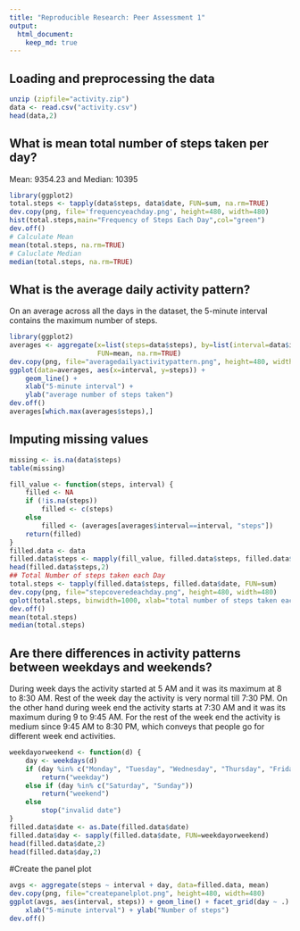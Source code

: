 ```yaml
---
title: "Reproducible Research: Peer Assessment 1"
output: 
  html_document:
    keep_md: true
---
```

## Loading and preprocessing the data
```r
unzip (zipfile="activity.zip")
data <- read.csv("activity.csv")
head(data,2)
```
## What is mean total number of steps taken per day?
Mean: 9354.23 and Median: 10395
```r
library(ggplot2)
total.steps <- tapply(data$steps, data$date, FUN=sum, na.rm=TRUE)
dev.copy(png, file='frequencyeachday.png', height=480, width=480)
hist(total.steps,main="Frequency of Steps Each Day",col="green")
dev.off()
# Calculate Mean
mean(total.steps, na.rm=TRUE)
# Caluclate Median
median(total.steps, na.rm=TRUE)
```
## What is the average daily activity pattern?
On an average across all the days in the dataset, the 5-minute interval contains the maximum number of steps.


```r
library(ggplot2)
averages <- aggregate(x=list(steps=data$steps), by=list(interval=data$interval),
                      FUN=mean, na.rm=TRUE)
dev.copy(png, file="averagedailyactivitypattern.png", height=480, width=480)
ggplot(data=averages, aes(x=interval, y=steps)) +
    geom_line() +
    xlab("5-minute interval") +
    ylab("average number of steps taken")
dev.off()
averages[which.max(averages$steps),]
```
 
## Imputing missing values
```r
missing <- is.na(data$steps)
table(missing)

fill_value <- function(steps, interval) {
    filled <- NA
    if (!is.na(steps))
        filled <- c(steps)
    else
        filled <- (averages[averages$interval==interval, "steps"])
    return(filled)
}
filled.data <- data
filled.data$steps <- mapply(fill_value, filled.data$steps, filled.data$interval)
head(filled.data$steps,2)
## Total Number of steps taken each Day
total.steps <- tapply(filled.data$steps, filled.data$date, FUN=sum)
dev.copy(png, file="stepcoveredeachday.png", height=480, width=480)
qplot(total.steps, binwidth=1000, xlab="total number of steps taken each day")
dev.off()
mean(total.steps)
median(total.steps)
```
## Are there differences in activity patterns between weekdays and weekends?
During week days the activity started at 5 AM and it was its maximum at 8 to 8:30 AM. Rest of the week day the activity is very normal till 7:30 PM. On the other hand during week end the activity starts at 7:30 AM and it was its maximum during 9 to 9:45 AM. For the rest of the week end the activity is medium since 9:45 AM to 8:30 PM, which conveys that people go for different week end activities.
```r
weekdayorweekend <- function(d) {
    day <- weekdays(d)
    if (day %in% c("Monday", "Tuesday", "Wednesday", "Thursday", "Friday"))
        return("weekday")
    else if (day %in% c("Saturday", "Sunday"))
        return("weekend")
    else
        stop("invalid date")
}
filled.data$date <- as.Date(filled.data$date)
filled.data$day <- sapply(filled.data$date, FUN=weekdayorweekend)
head(filled.data$date,2)
head(filled.data$day,2)
```
#Create the panel plot 
```r
avgs <- aggregate(steps ~ interval + day, data=filled.data, mean)
dev.copy(png, file="createpanelplot.png", height=480, width=480)
ggplot(avgs, aes(interval, steps)) + geom_line() + facet_grid(day ~ .) +
    xlab("5-minute interval") + ylab("Number of steps")
dev.off()
```



